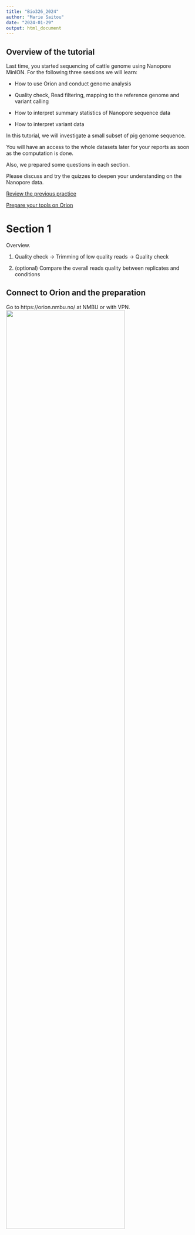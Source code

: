 ```yaml
---
title: "Bio326_2024"
author: "Marie Saitou"
date: "2024-01-29"
output: html_document
---
```



## Overview of the tutorial
Last time, you started sequencing of cattle genome using Nanopore MinION. 
For the following three sessions we will learn:

 - How to use Orion and conduct genome analysis
 
 - Quality check, Read filtering, mapping to the reference genome and variant calling

 - How to interpret summary statistics of Nanopore sequence data

 - How to interpret variant data

In this tutorial, we will investigate a small subset of pig genome sequence. 

You will have an access to the whole datasets later for your reports as soon as the computation is done.

Also, we prepared some questions in each section. 

Please discuss and try the quizzes to deepen your understanding on the Nanopore data.


[Review the previous practice](https://github.com/TheMEMOLab/Bio326-NMBU/blob/main/Doc/BestPracticesOrionHPC.md)

[Prepare your tools on Orion](https://github.com/TheMEMOLab/Bio326-NMBU/blob/main/Doc/SoftwareManagmentWithConda.md)



# Section 1

Overview.

(1) Quality check -> Trimming of low quality reads -> Quality check

(2) (optional) Compare the overall reads quality between replicates and conditions



## Connect to Orion and the preparation

Go to https://orion.nmbu.no/ at NMBU or with VPN.
![](https://github.com/mariesaitou/Bio326/tree/master/docs/assets/Bio326-2022/prep1.png){width=80%}


In the Terminal/Command prompt, go to your directory.
[Review: the concept of current directry](https://github.com/TheMEMOLab/Bio326-NMBU/blob/main/Doc/BestPracticesOrionHPC.md#temporary-working-directory-faster-and-more-efficient-jobs)

```bash
cd your_directory
```


Let's make a directory for analysis and enter in it.

```bash
mkdir pig_analysis # make directory "pig_analysis"
cd pig_analysis # set the current directory "pig_analysis"

```

Now, you will inspect the fastq file from your experiment, which contains Nanopore read information.

## Check the read quality by Nanoplot
###  Browse the inside of the read (fastq) file

[Review: look into a file content in a command line](https://github.com/TheMEMOLab/Bio326-NMBU/blob/main/Doc/BestPracticesOrionHPC.md#conda-envrionment)

**for teachers: please_update_the_file_location_**
**one file per one student**
```bash
zcat pigdata_fastq.gz | more

```

How a fastq file looks.


Each entry in a FASTQ files consists of 4 lines:

1. A sequence identifier with information about the sequencing run. (run time, run ID, cflow cell id ... )

2.The sequence (the base calls; A, C, T, G and N).

3. A separator, which is simply a plus (+) sign.

4. The base call quality scores. These are Phred +33 encoded, using ASCII characters to represent the numerical quality scores." [quality score sheet](https://learn.gencore.bio.nyu.edu/ngs-file-formats/quality-scores/)

- by [Illumina Knowledge](https://knowledge.illumina.com/software/general/software-general-reference_material-list/000002211)



![](https://github.com/mariesaitou/Bio326/tree/master/docs/assets/Bio326-2023/image1.png){width=80%}


###  Get basic stats of the fastq file

"zcat"-> look inside

"wc" -> word count

"-l" -> line

```bash
zcat /net/fs-2/scale/OrionStore/Courses/BIO326/EUK/pig_analysis/demo_data/pig_demodata_fastq.gz | wc -l
```


![](https://github.com/mariesaitou/Bio326/tree/master/docs/assets/Bio326-2023/image2.png){width=80%}

## **Discussion Point**
## **For teachers: please make some more discussion points like this**

Now you got the number of lines in the fastq file.

How many sequence reads are in the fastq file?

What is the quality of the first 5bp ? what is the quality of bp between XX and YY ? Why do you think they are different ?

<details>
  <summary> **Need Help?** </summary>      

We see that there are 96000 lines in the fastq file. 

As we learned that "each entry in a FASTQ files consists of 4 lines", one read is corresponding to four lines. So in this file we have 96000/4 = 24000 reads.

</details> 



###  Run Nanoplot

The original fastq files may contain low quality reads. In this step, we will use "Nanoplot" to see the quality and lentgh of each read.

"Singularity" is a toolset on Orion to execute software. A variety of different bioinformatics tools are available in Singularity.

Make a slurm script like below and run it. 

[Review: make a slurm script](to be updated)

[Review: run a slurm script by sbatch sbatch](https://orion.nmbu.no/en/SLURM)




```bash


#!/bin/bash
#SBATCH --job-name=Nanoplot  # sensible name for the job
#SBATCH --mail-user=yourname@nmbu.no # Email me when job is done.
#SBATCH --mem=12G 
#SBATCH --ntasks=1   
#SBATCH --cpus-per-task=8
#SBATCH --mail-type=END


singularity exec /cvmfs/singularity.galaxyproject.org/all/nanoplot:1.41.0--pyhdfd78af_0 NanoPlot -t 8  --fastq /net/fs-2/scale/OrionStore/Courses/BIO326/EUK/pig_analysis/demo_data/pig_demodata_fastq.gz --plots dot   --no_supplementary --no_static --N50 -p before

```


Nanoplot will generate the result files, named "before"xxx. Lets look into them... 

[Review: File transfer between Orion and your computer](https://orion.nmbu.no/en/connectingtoorion)

## **For teachers: please make ready-made result files and specify the location**

```bash

# taking too long?
qlogin 

cp /net/fs-2/scale/OrionStore/Courses/BIO326/EUK/pig_analysis/demo_data/beforeNanoPlot-report.html beforeNanoPlot-report.html

```

Open "beforeNanoPlot-report.html" on your local computer


![](https://github.com/mariesaitou/Bio326/tree/master/docs/assets/Bio326-2023/image3.png){width=80%}

![](https://github.com/mariesaitou/Bio326/tree/master/docs/assets/Bio326-2023/image4.png){width=80%}

![](https://github.com/mariesaitou/Bio326/tree/master/docs/assets/Bio326-2023/image5.png){width=80%}



Everything you need in case scripts do not work well
**for teachers: please specify the location**
```bash
ls /net/fs-2/scale/OrionStore/Courses/BIO326/EUK/pig_analysis/demo_data

# use cp command to copy files

# or run the full slurm script
sbatch /net/fs-2/scale/OrionStore/Courses/BIO326/EUK/pig_analysis/demo_data/Bio326_2023_full.slurm
```





- Filter low quality reads and short reads
 
- Map the reads to the reference genome 

- Detect variants



![](assets/BIO326-genome/Slide14.png){width=80%}

**for teachers: please replace singularity to conda**

## Filtering by Nanofilt
```bash

#!/bin/bash
#SBATCH --job-name=Nanoplot  # sensible name for the job
#SBATCH --mail-user=yourname@nmbu.no # Email me when job is done.
#SBATCH --mem=12G 
#SBATCH --ntasks=1   
#SBATCH --mail-type=END

gunzip -c /net/fs-2/scale/OrionStore/Courses/BIO326/EUK/pig_analysis/demo_data/pig_demodata_fastq.gz | singularity exec  /cvmfs/singularity.galaxyproject.org/all/nanofilt:2.8.0--py_0 NanoFilt -q 10 -l 500 | gzip > cleaned.pig.fastq.gz

```


-l,  Filter on a minimum read length

-q, Filter on a minimum average read quality score

In this case, we are removing reads lower than quality score 10 and shorter than 500 bases.
  


## Compare the before and after cleaning sequences 

Run Nanoplot again on the cleaned sequences.


<details>
  <summary> **Need help?** </summary>      
  
```bash

#!/bin/bash
#SBATCH --job-name=Nanoplot  # sensible name for the job
#SBATCH --mail-user=yourname@nmbu.no # Email me when job is done.
#SBATCH --mem=12G 
#SBATCH --ntasks=1   
#SBATCH --cpus-per-task=8
#SBATCH --mail-type=END

singularity exec /cvmfs/singularity.galaxyproject.org/all/nanoplot:1.41.0--pyhdfd78af_0 NanoPlot -t 8  --fastq cleaned.pig.fastq.gz  --N50  --no_supplementary --no_static  --plots dot   -p after


```

</details> 

Open "afterNanoPlot-report.html" on your local computer.

```bash

# taking too long?
qlogin 

cp /net/fs-2/scale/OrionStore/Courses/BIO326/EUK/pig_analysis/demo_data/afterNanoPlot-report.html afterNanoPlot-report.html

```


![](https://github.com/mariesaitou/Bio326/tree/master/docs/assets/Bio326-2023/image6.png){width=80%}

![](https://github.com/mariesaitou/Bio326/tree/master/docs/assets/Bio326-2023/image7.png){width=80%}



## **Discussion Point**

Did you see the difference of read and quality distribution between before and after the filtering?

## Optional:
You can compare the read quality between replicates and between conditions.

**for teachers: please make the quality check results file for all experiments in a shared directory and specify the location**


In case Singularity does not work ... use [conda](https://github.com/TheMEMOLab/Bio326-NMBU/blob/main/Doc/SoftwareManagmentWithConda.md)


## Mapping to the reference genome

## run Minimap and map the reads to the reference genome

**for teachers: please replace the bull ref. genome (ver.2023) to pig genome**
**for teachers: please make four input fastq files, merging multiple fastq files under the same conditions, Vortex, Needle, Freeze and Crtl,  cleaned.pig.fastq.gz should be replaced to the four files**

```bash


#!/bin/bash
#SBATCH --job-name=Nanoplot  # sensible name for the job
#SBATCH --mail-user=yourname@nmbu.no # Email me when job is done.
#SBATCH --mem=12G 
#SBATCH --ntasks=1   
#SBATCH --cpus-per-task=8
#SBATCH --mail-type=END

singularity exec /cvmfs/singularity.galaxyproject.org/all/minimap2:2.24--h7132678_1 minimap2 -t 8 -a -a /net/fs-2/scale/OrionStore/Courses/BIO326/EUK/pig_analysis/demo_data/Bos_taurus.fa.gz  cleaned.pig.fastq.gz > pig.sam
# updated (the reference Bos taurus fasta location)


# convert the sam file to bam format
singularity exec  /cvmfs/singularity.galaxyproject.org/all/samtools:1.16.1--h6899075_1 samtools view -S -b pig.sam > pig0.bam

## sort the bam file
singularity exec  /cvmfs/singularity.galaxyproject.org/all/samtools:1.16.1--h6899075_1 samtools sort pig0.bam -o pig.bam

# index the bam file
singularity exec  /cvmfs/singularity.galaxyproject.org/all/samtools:1.16.1--h6899075_1 samtools index -M  pig.bam


# Variant Calling using Sniffles
singularity exec /cvmfs/singularity.galaxyproject.org/all/sniffles:2.0.7--pyhdfd78af_0 sniffles --input  pig.bam --vcf pig.vcf


```

**for teachers: add the step to merge the four vcf files into one**


```bash

# taking too long?
qlogin 
ls /net/fs-2/scale/OrionStore/Courses/BIO326/EUK/pig_analysis/demo_data/

# and copy the file you need (the final product is .vcf file)
```




Now you got the variant file!

# Session 3, investigate the variants


[resulting vcf file](https://github.com/mariesaitou/Bio326/tree/master/docs/assets/Bio326-2023/pig.vcf)


- Celian will explain how to read a vcf file
Go to mentimeter (note to self : put link here)

```bash
# INFO field

grep '^##' pig.vcf | tail -n 20

# variants
grep -v '^##' pig.vcf | more


```


![](https://github.com/mariesaitou/Bio326/tree/master/docs/assets/Bio326-2023/image11.png){width=80%}

Important parameters


1	16849578 : location of the variant 

SVTYPE=DEL;SVLEN=-60 : size and type of the variant

0/1 : genotype 

(you can open a vcf file in notepad, excel etc.)



Now you have variants! Lets see what genes are affected by the variants.

First we will select a random variant to investigate


```bash
#Check the number of variant in the file

NBVAR=$(bcftools index -n pig.vcf)

## sample a random number

RANDOMVAR=$(echo $((RANDOM % $NBVAR + 1)))

## let's check the variant sampled

bcftools view -H pig.vcf | sed -n ${RANDOMVAR}p

```



## Estimate the effect of variants


[Go to VEP (Variant Effect Predictor)](https://www.ensembl.org/Tools/VEP)


Variant Effect predictor tells us where in the genome the discovered variants are located (genic, regulartory, etc...)

Select "cow" as the reference species.




![](https://github.com/mariesaitou/Bio326/tree/master/docs/assets/Bio326-2023/image14.png){width=80%}

Upload: pig.vcf - downloaded from Orion or the section above as the file to investigate.


![](https://github.com/mariesaitou/Bio326/tree/master/docs/assets/Bio326-2023/image15.png){width=80%}

There are 428 variants; 88 genes are affected by these varaints.


What are the most affected genes?

Click "Filters" and set "Impact is HIGH" to select highly impact variants. 

![](https://github.com/mariesaitou/Bio326/tree/master/docs/assets/Bio326-2023/image16.png){width=80%}

There are some frameshift/transcript ablation variants.


Let's closely investigate your variant !

Find your variant by downloading the .txt file


![](https://github.com/mariesaitou/Bio326_shared/tree/main/2024/images/image_19.png){width=80%}
